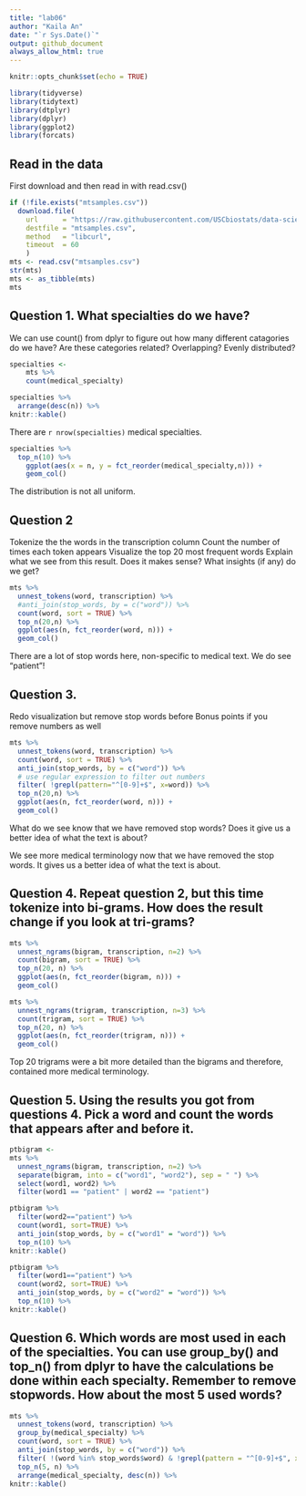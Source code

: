 ```yaml
---
title: "lab06"
author: "Kaila An"
date: "`r Sys.Date()`"
output: github_document
always_allow_html: true 
---
```


```r
knitr::opts_chunk$set(echo = TRUE)
```

```r
library(tidyverse)
library(tidytext)
library(dtplyr)
library(dplyr)
library(ggplot2)
library(forcats)
```


## Read in the data
First download and then read in with read.csv()

```r
if (!file.exists("mtsamples.csv"))
  download.file(
    url      = "https://raw.githubusercontent.com/USCbiostats/data-science-data/master/00_mtsamples/mtsamples.csv",
    destfile = "mtsamples.csv",
    method   = "libcurl",
    timeout  = 60
    )
mts <- read.csv("mtsamples.csv")
str(mts)
mts <- as_tibble(mts)
mts
```


## Question 1. What specialties do we have?
We can use count() from dplyr to figure out how many different catagories do we have? Are these categories related? Overlapping? Evenly distributed?

```r
specialties <-
    mts %>%
    count(medical_specialty)

specialties %>%
  arrange(desc(n)) %>%
knitr::kable()
```

There are `r nrow(specialties)` medical specialties.

```r
specialties %>%
  top_n(10) %>%
    ggplot(aes(x = n, y = fct_reorder(medical_specialty,n))) +
    geom_col()
```

The distribution is not all uniform.


## Question 2
Tokenize the the words in the transcription column
Count the number of times each token appears
Visualize the top 20 most frequent words
Explain what we see from this result. Does it makes sense? What insights (if any) do we get?

```r
mts %>%
  unnest_tokens(word, transcription) %>%
  #anti_join(stop_words, by = c("word")) %>%
  count(word, sort = TRUE) %>%
  top_n(20,n) %>%
  ggplot(aes(n, fct_reorder(word, n))) +
  geom_col()
```

There are a lot of stop words here, non-specific to medical text.
We do see "patient"!


## Question 3.
Redo visualization but remove stop words before
Bonus points if you remove numbers as well

```r
mts %>%
  unnest_tokens(word, transcription) %>%
  count(word, sort = TRUE) %>%
  anti_join(stop_words, by = c("word")) %>% 
  # use regular expression to filter out numbers
  filter( !grepl(pattern="^[0-9]+$", x=word)) %>%
  top_n(20,n) %>%
  ggplot(aes(n, fct_reorder(word, n))) +
  geom_col()
```

What do we see know that we have removed stop words? Does it give us a better idea of what the text is about?

  We see more medical terminology now that we have removed the stop words.  It gives us a better idea of what   the text is about.


## Question 4. Repeat question 2, but this time tokenize into bi-grams. How does the result change if you look at tri-grams?

```r
mts %>%
  unnest_ngrams(bigram, transcription, n=2) %>%
  count(bigram, sort = TRUE) %>%
  top_n(20, n) %>%
  ggplot(aes(n, fct_reorder(bigram, n))) +
  geom_col()
```

```r
mts %>%
  unnest_ngrams(trigram, transcription, n=3) %>%
  count(trigram, sort = TRUE) %>%
  top_n(20, n) %>%
  ggplot(aes(n, fct_reorder(trigram, n))) +
  geom_col()
```

Top 20 trigrams were a bit more detailed than the bigrams and therefore, contained more medical terminology.


## Question 5. Using the results you got from questions 4. Pick a word and count the words that appears after and before it.

```r
ptbigram <-
mts %>%
  unnest_ngrams(bigram, transcription, n=2) %>%
  separate(bigram, into = c("word1", "word2"), sep = " ") %>%
  select(word1, word2) %>%
  filter(word1 == "patient" | word2 == "patient") 
```

```r
ptbigram %>%
  filter(word2=="patient") %>%
  count(word1, sort=TRUE) %>%
  anti_join(stop_words, by = c("word1" = "word")) %>%
  top_n(10) %>%
knitr::kable()
```

```r
ptbigram %>%
  filter(word1=="patient") %>%
  count(word2, sort=TRUE) %>%
  anti_join(stop_words, by = c("word2" = "word")) %>%
  top_n(10) %>%
knitr::kable()
```


## Question 6. Which words are most used in each of the specialties. You can use group_by() and top_n() from dplyr to have the calculations be done within each specialty. Remember to remove stopwords. How about the most 5 used words?

```r
mts %>%
  unnest_tokens(word, transcription) %>%
  group_by(medical_specialty) %>%
  count(word, sort = TRUE) %>%
  anti_join(stop_words, by = c("word")) %>%
  filter( !(word %in% stop_words$word) & !grepl(pattern = "^[0-9]+$", x = word)) %>%
  top_n(5, n) %>%
  arrange(medical_specialty, desc(n)) %>%
knitr::kable()
```



